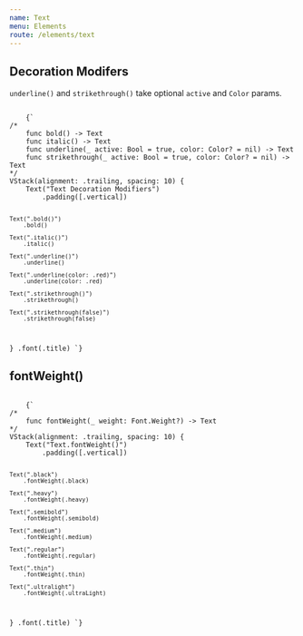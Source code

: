```yaml
---
name: Text
menu: Elements
route: /elements/text
---
```



## Decoration Modifers 
`underline()` and `strikethrough()` take optional `active` and `Color` params. 


<ContentBlock imgName="Text-decorationModifiers.png">
  <code className="clike">
    {`
/* 
    func bold() -> Text
    func italic() -> Text
    func underline(_ active: Bool = true, color: Color? = nil) -> Text
    func strikethrough(_ active: Bool = true, color: Color? = nil) -> Text
*/
VStack(alignment: .trailing, spacing: 10) {
    Text("Text Decoration Modifiers")
        .padding([.vertical])
    
    Text(".bold()")
        .bold()
    
    Text(".italic()")
        .italic()
    
    Text(".underline()")
        .underline()
    
    Text(".underline(color: .red)")
        .underline(color: .red)
    
    Text(".strikethrough()")
        .strikethrough()
    
    Text(".strikethrough(false)")
        .strikethrough(false)
}
.font(.title)
    `}
  </code>
</ContentBlock>

## fontWeight()

<ContentBlock imgName="Text-fontWeight.png">
  <code className="clike">
    {`
/* 
    func fontWeight(_ weight: Font.Weight?) -> Text 
*/
VStack(alignment: .trailing, spacing: 10) {
    Text("Text.fontWeight()")
        .padding([.vertical])
    
    Text(".black")
        .fontWeight(.black)
    
    Text(".heavy")
        .fontWeight(.heavy)
    
    Text(".semibold")
        .fontWeight(.semibold)
    
    Text(".medium")
        .fontWeight(.medium)
    
    Text(".regular")
        .fontWeight(.regular)
    
    Text(".thin")
        .fontWeight(.thin)
    
    Text(".ultralight")
        .fontWeight(.ultraLight)
}
.font(.title)
    `}
  </code>
</ContentBlock>

